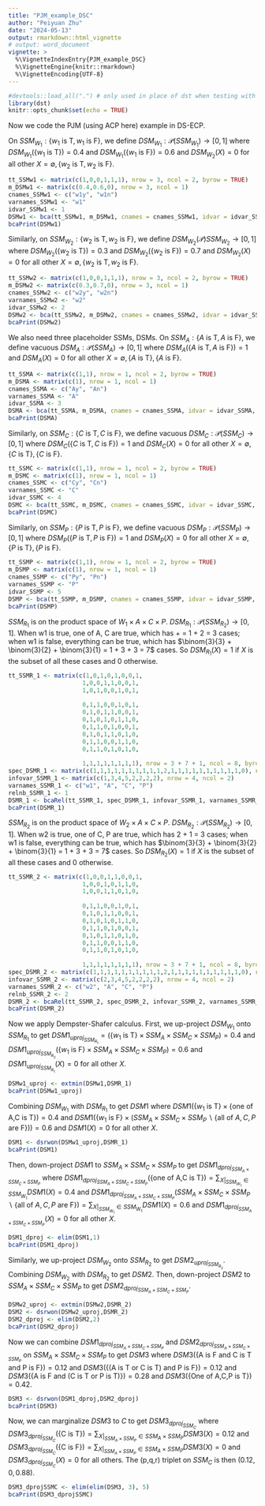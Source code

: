 ```yaml
---
title: "PJM_example_DSC"
author: "Peiyuan Zhu"
date: "2024-05-13"
output: rmarkdown::html_vignette
# output: word_document
vignette: >
  %\VignetteIndexEntry{PJM_example_DSC}
  %\VignetteEngine{knitr::rmarkdown}
  %\VignetteEncoding{UTF-8}
---
```


```r
#devtools::load_all(".") # only used in place of dst when testing with R-devel
library(dst) 
knitr::opts_chunk$set(echo = TRUE)
```

Now we code the PJM (using ACP here) example in DS-ECP. 

On $SSM_{W_1}:\{w_1\text{ is T},w_1\text{ is F}\}$, we define $DSM_{W_1}:\mathcal{P}(SSM_{W_1})\rightarrow[0,1]$ where $DSM_{W_1}(\{w_1\text{ is T}\})=0.4$ and $DSM_{W_1}(\{w_1\text{ is F}\})=0.6$ and $DSM_{W_2}(X)=0$ for all other $X=\emptyset,\{w_2\text{ is T},w_2\text{ is F}\}$.

```r
tt_SSMw1 <- matrix(c(1,0,0,1,1,1), nrow = 3, ncol = 2, byrow = TRUE)
m_DSMw1 <- matrix(c(0.4,0.6,0), nrow = 3, ncol = 1)
cnames_SSMw1 <- c("w1y", "w1n") 
varnames_SSMw1 <- "w1"
idvar_SSMw1 <- 1
DSMw1 <- bca(tt_SSMw1, m_DSMw1, cnames = cnames_SSMw1, idvar = idvar_SSMw1, varnames = varnames_SSMw1)
bcaPrint(DSMw1)
```

Similarly, on $SSM_{W_2}:\{w_2\text{ is T},w_2\text{ is F}\}$, we define $DSM_{W_2}(\mathcal{P})SSM_{W_2}\rightarrow[0,1]$ where $DSM_{W_2}(\{w_2\text{ is T}\})=0.3$ and $DSM_{W_2}(\{w_2\text{ is F}\})=0.7$ and $DSM_{W_2}(X)=0$ for all other $X=\emptyset,\{w_2\text{ is T},w_2\text{ is F}\}$.

```r
tt_SSMw2 <- matrix(c(1,0,0,1,1,1), nrow = 3, ncol = 2, byrow = TRUE)
m_DSMw2 <- matrix(c(0.3,0.7,0), nrow = 3, ncol = 1)
cnames_SSMw2 <- c("w2y", "w2n") 
varnames_SSMw2 <- "w2"
idvar_SSMw2 <- 2
DSMw2 <- bca(tt_SSMw2, m_DSMw2, cnames = cnames_SSMw2, idvar = idvar_SSMw2, varnames = varnames_SSMw2)
bcaPrint(DSMw2)
```

We also need three placeholder SSMs, DSMs. On $SSM_A:\{A\text{ is T},A\text{ is F}\}$, we define vacuous $DSM_A:\mathcal{P}(SSM_A)\rightarrow[0,1]$ where $DSM_A(\{A\text{ is T},A\text{ is F}\})=1$ and $DSM_A(X)=0$ for all other $X=\emptyset,\{A\text{ is T}\},\{A\text{ is F}\}$.

```r
tt_SSMA <- matrix(c(1,1), nrow = 1, ncol = 2, byrow = TRUE)
m_DSMA <- matrix(c(1), nrow = 1, ncol = 1)
cnames_SSMA <- c("Ay", "An") 
varnames_SSMA <- "A"
idvar_SSMA <- 3
DSMA <- bca(tt_SSMA, m_DSMA, cnames = cnames_SSMA, idvar = idvar_SSMA, varnames = varnames_SSMA)
bcaPrint(DSMA)
```

Similarly, on $SSM_C:\{C\text{ is T},C\text{ is F}\}$, we define vacuous $DSM_C:\mathcal{P}(SSM_C)\rightarrow[0,1]$ where $DSM_C(\{C\text{ is T},C\text{ is F}\})=1$ and $DSM_C(X)=0$ for all other $X=\emptyset,\{C\text{ is T}\},\{C\text{ is F}\}$.

```r
tt_SSMC <- matrix(c(1,1), nrow = 1, ncol = 2, byrow = TRUE)
m_DSMC <- matrix(c(1), nrow = 1, ncol = 1)
cnames_SSMC <- c("Cy", "Cn") 
varnames_SSMC <- "C"
idvar_SSMC <- 4
DSMC <- bca(tt_SSMC, m_DSMC, cnames = cnames_SSMC, idvar = idvar_SSMC, varnames = varnames_SSMC)
bcaPrint(DSMC)
```

Similarly, on $SSM_P:\{P\text{ is T},P\text{ is F}\}$, we define vacuous $DSM_P:\mathcal{P}(SSM_P)\rightarrow[0,1]$ where $DSM_P(\{P\text{ is T},P\text{ is F}\})=1$ and $DSM_P(X)=0$ for all other $X=\emptyset,\{P\text{ is T}\},\{P\text{ is F}\}$.

```r
tt_SSMP <- matrix(c(1,1), nrow = 1, ncol = 2, byrow = TRUE)
m_DSMP <- matrix(c(1), nrow = 1, ncol = 1)
cnames_SSMP <- c("Py", "Pn") 
varnames_SSMP <- "P"
idvar_SSMP <- 5
DSMP <- bca(tt_SSMP, m_DSMP, cnames = cnames_SSMP, idvar = idvar_SSMP, varnames = varnames_SSMP)
bcaPrint(DSMP)
```

$SSM_{R_1}$ is on the product space of $W_1 \times A \times C \times P$. $DSM_{R_1}: \mathcal{P}(SSM_{R_2}) \rightarrow [0,1]$. When w1 is true, one of A, C are true, which has \binom{2}{2} + \binom{2}{1} = 1 + 2 = 3 cases; when w1 is false, everything can be true, which has $\binom{3}{3} + \binom{3}{2} + \binom{3}{1} = 1 + 3 + 3 = 7$ cases. So $DSM_{R_1}(X)=1$ if $X$ is the subset of all these cases and $0$ otherwise.

```r
tt_SSMR_1 <- matrix(c(1,0,1,0,1,0,0,1,
                     1,0,0,1,1,0,0,1,
                     1,0,1,0,0,1,0,1,
                     
                     0,1,1,0,0,1,0,1,
                     0,1,0,1,1,0,0,1,
                     0,1,0,1,0,1,1,0,
                     0,1,1,0,1,0,0,1,
                     0,1,0,1,1,0,1,0,
                     0,1,1,0,0,1,1,0,
                     0,1,1,0,1,0,1,0,
                     
                     1,1,1,1,1,1,1,1), nrow = 3 + 7 + 1, ncol = 8, byrow = TRUE, dimnames = list(NULL, c("w1y","w1n","Ay","An","Cy","Cn","Py","Pn")))
spec_DSMR_1 <- matrix(c(1,1,1,1,1,1,1,1,1,1,2,1,1,1,1,1,1,1,1,1,1,0), nrow = 3 + 7 + 1, ncol = 2)
infovar_SSMR_1 <- matrix(c(1,3,4,5,2,2,2,2), nrow = 4, ncol = 2)
varnames_SSMR_1 <- c("w1", "A", "C", "P")
relnb_SSMR_1 <- 1
DSMR_1 <- bcaRel(tt_SSMR_1, spec_DSMR_1, infovar_SSMR_1, varnames_SSMR_1, relnb_SSMR_1)
bcaPrint(DSMR_1)
```

$SSM_{R_2}$ is on the product space of $W_2 \times A \times C \times P$. $DSM_{R_2}: \mathcal{P}(SSM_{R_2}) \rightarrow [0,1]$. When w2 is true, one of C, P are true, which has 2 + 1 = 3 cases; when w1 is false, everything can be true, which has $\binom{3}{3} + \binom{3}{2} + \binom{3}{1} = 1 + 3 + 3 = 7$ cases. So $DSM_{R_2}(X)=1$ if $X$ is the subset of all these cases and $0$ otherwise.

```r
tt_SSMR_2 <- matrix(c(1,0,0,1,1,0,0,1,
                     1,0,0,1,0,1,1,0,
                     1,0,0,1,1,0,1,0,
                     
                     0,1,1,0,0,1,0,1,
                     0,1,0,1,1,0,0,1,
                     0,1,0,1,0,1,1,0,
                     0,1,1,0,1,0,0,1,
                     0,1,0,1,1,0,1,0,
                     0,1,1,0,0,1,1,0,
                     0,1,1,0,1,0,1,0,
                     
                     1,1,1,1,1,1,1,1), nrow = 3 + 7 + 1, ncol = 8, byrow = TRUE, dimnames = list(NULL, c("w2y","w2n","Ay","An","Cy","Cn","Py","Pn")))
spec_DSMR_2 <- matrix(c(1,1,1,1,1,1,1,1,1,1,2,1,1,1,1,1,1,1,1,1,1,0), nrow = 3 + 7 + 1, ncol = 2)
infovar_SSMR_2 <- matrix(c(2,3,4,5,2,2,2,2), nrow = 4, ncol = 2)
varnames_SSMR_2 <- c("w2", "A", "C", "P")
relnb_SSMR_2 <- 2
DSMR_2 <- bcaRel(tt_SSMR_2, spec_DSMR_2, infovar_SSMR_2, varnames_SSMR_2, relnb_SSMR_2)
bcaPrint(DSMR_2)
```

Now we apply Dempster-Shafer calculus. First, we up-project $DSM_{W_1}$ onto $SSM_{R_1}$ to get $DSM1_{uproj_{SSM_{R_1}}}=(\{w_1\text{ is T}\}\times SSM_A\times SSM_C\times SSM_P)=0.4$ and $DSM1_{uproj_{SSM_{R_2}}}(\{w_1\text{ is F}\}\times SSM_A\times SSM_C\times SSM_P)=0.6$ and $DSM1_{uproj_{SSM_{R_1}}}(X)=0$ for all other $X$. 

```r
DSMw1_uproj <- extmin(DSMw1,DSMR_1)
bcaPrint(DSMw1_uproj)
```

Combining $DSM_{W_1}$ with $DSM_{R_1}$ to get $DSM1$ where $DSM1(\{w_1\text{ is T}\}\times\{\text{one of A,C is T}\})=0.4$ and $DSM1(\{w_1\text{ is F}\}\times(SSM_A\times SSM_C\times SSM_P\backslash\{\text{all of }A,C,P\text{ are F}\}))=0.6$ and $DSM1(X)=0$ for all other $X$.

```r
DSM1 <- dsrwon(DSMw1_uproj,DSMR_1)
bcaPrint(DSM1)
```

Then, down-project $DSM1$ to $SSM_A\times SSM_C\times SSM_P$ to get $DSM1_{dproj_{SSM_A\times SSM_C\times SSM_P}}$ where $DSM1_{dproj_{SSM_A\times SSM_C\times SSM_P}}(\{\text{one of A,C is T}\})=\sum_{X|_{SSM_{W_1}} \in SSM_{W_1}}DSM1(X)=0.4$ and $DSM1_{dproj_{SSM_A\times SSM_C\times SSM_P}}(SSM_A\times SSM_C\times SSM_P\backslash\{\text{all of }A,C,P\text{ are F}\})=\sum_{X|_{SSM_{W_1}} \in SSM_{W_1}}DSM1(X)=0.6$ and  $DSM1_{dproj_{SSM_A\times SSM_C\times SSM_P}}(X)=0$ for all other $X$.

```r
DSM1_dproj <- elim(DSM1,1)
bcaPrint(DSM1_dproj)
```

Similarly, we up-project $DSM_{W_2}$ onto $SSM_{R_2}$ to get $DSM2_{uproj_{SSM_{R_2}}}$. Combining $DSM_{W_2}$ with $DSM_{R_2}$ to get $DSM2$. Then, down-project $DSM2$ to $SSM_A\times SSM_C\times SSM_P$ to get $DSM2_{dproj_{SSM_A\times SSM_C\times SSM_P}}$.

```r
DSMw2_uproj <- extmin(DSMw2,DSMR_2)
DSM2 <- dsrwon(DSMw2_uproj,DSMR_2)
DSM2_dproj <- elim(DSM2,2)
bcaPrint(DSM2_dproj)
```

Now we can combine $DSM1_{dproj_{SSM_A\times SSM_C\times SSM_P}}$ and $DSM2_{dproj_{SSM_A\times SSM_C\times SSM_P}}$ on $SSM_A\times SSM_C\times SSM_P$ to get $DSM3$ where $DSM3(\{\text{A is F and C is T and P is F}\})=0.12$ and $DSM3(\{\text{(A is T or C is T) and P is F}\})=0.12$ and $DSM3(\{\text{A is F and (C is T or P is T)}\})=0.28$ and $DSM3(\{\text{One of A,C,P is T}\})=0.42$.

```r
DSM3 <- dsrwon(DSM1_dproj,DSM2_dproj)
bcaPrint(DSM3)
```

Now, we can marginalize $DSM3$ to $C$ to get $DSM3_{dproj_{SSM_C}}$ where $DSM3_{dproj_{SSM_C}}(\{\text{C is T}\})=\sum_{X|_{SSM_A\times SSM_P}\in SSM_A\times SSM_P}DSM3(X)=0.12$ and $DSM3_{dproj_{SSM_C}}(\{\text{C is F}\})=\sum_{X|_{SSM_A\times SSM_P}\in SSM_A\times SSM_P}DSM3(X)=0$ and $DSM3_{dproj_{SSM_C}}(X)=0$ for all others. The (p,q,r) triplet on $SSM_C$ is then $(0.12,0,0.88)$.

```r
DSM3_dprojSSMC <- elim(elim(DSM3, 3), 5)
bcaPrint(DSM3_dprojSSMC)
```
